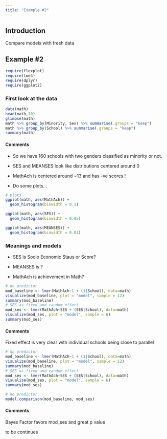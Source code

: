 ```yaml
---
title: "Example #2"
---
```


## Introduction

Compare models with fresh data

## Example #2

```r
require(flexplot)
require(lme4)
require(dplyr)
require(ggplot2)
```

### First look at the data

```r
data(math)
head(math,10)
glimpse(math)
math %>% group_by(Minority, Sex) %>% summarise(.groups = "keep")
math %>% group_by(School) %>% summarise(.groups = "keep")
summary(math)

```

#### Comments

-   So we have 160 schools with two genders classified as minority or not.

-   SES and MEANSES look like distributions centered around 0

-   MathAch is centered around \~13 and has -ve scores !

-   Do some plots...

```r
# plots 
ggplot(math, aes(MathAch)) +
  geom_histogram(binwidth = 0.1)

ggplot(math, aes(SES)) +
  geom_histogram(binwidth = 0.05)

ggplot(math, aes(MEANSES)) +
  geom_histogram(binwidth = 0.01)
```

### Meanings and models

-   SES is Socio Economic Staus or Score?

-   MEANSES is ?

-   MathAch is achievement in Math?

```r
# no predictor
mod_baseline <- lmer(MathAch~1 + (1|School), data=math)
visualize(mod_baseline, plot = "model", sample = 12)
summary(mod_baseline)
# SES as fixed and random effect
mod_ses <- lmer(MathAch~SES + (SES|School), data=math)
visualize(mod_ses, plot = "model", sample = 6)
summary(mod_ses)

```

#### Comments

Fixed effect is very clear with individual schools being close to parallel

```r
# no predictor
mod_baseline <- lmer(MathAch~1 + (1|School), data=math)
visualize(mod_baseline, plot = "model", sample = 12)
summary(mod_baseline)
# SES as fixed and random effect
mod_ses <- lmer(MathAch~SES + (SES|School), data=math)
visualize(mod_ses, plot = "model", sample = 6)
summary(mod_ses)

```

```r
# no predictor
model.comparison(mod_baseline, mod_ses)
```

#### Comments

Bayes Factor favors mod_ses and great p value

to be continues
